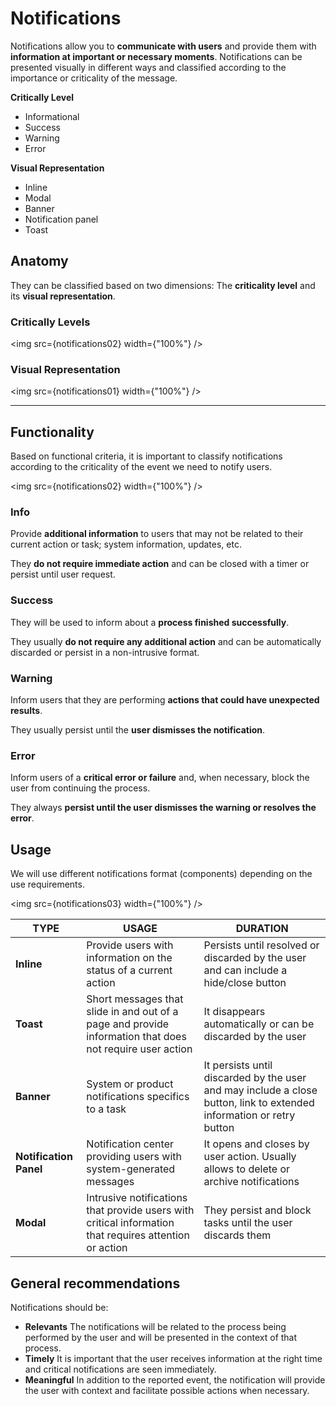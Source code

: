
<Meta title="UX Patterns/Patterns/Notifications" />

# Notifications

Notifications allow you to **communicate with users** and provide them with **information at important or necessary moments**. Notifications can be presented visually in different ways and classified according to the importance or criticality of the message.

**Critically Level**

-   Informational
-   Success
-   Warning
-   Error

**Visual Representation**

-   Inline
-   Modal
-   Banner
-   Notification panel
-   Toast

## Anatomy

They can be classified based on two dimensions: The **criticality level** and its **visual representation**.

### Critically Levels

<img src={notifications02} width={"100%"} />

### Visual Representation

<img src={notifications01} width={"100%"} />

---

## Functionality

Based on functional criteria, it is important to classify notifications according to the criticality of the event we need to notify users.

<img src={notifications02} width={"100%"} />

### Info

Provide **additional information** to users that may not be related to their current action or task; system information, updates, etc.

They **do not require immediate action** and can be closed with a timer or persist until user request.

### Success

They will be used to inform about a **process finished successfully**.

They usually **do not require any additional action** and can be automatically discarded or persist in a non-intrusive format.

### Warning

Inform users that they are performing **actions that could have unexpected results**.

They usually persist until the **user dismisses the notification**.

### Error

Inform users of a **critical error or failure** and, when necessary, block the user from continuing the process.

They always **persist until the user dismisses the warning or resolves the error**.

## Usage

We will use different notifications format (components) depending on the use requirements.

<img src={notifications03} width={"100%"} />

| TYPE                   | USAGE                                                                                                    | DURATION                                                                                                             |
| ---------------------- | -------------------------------------------------------------------------------------------------------- | -------------------------------------------------------------------------------------------------------------------- |
| **Inline**             | Provide users with information on the status of a current action                                         | Persists until resolved or discarded by the user and can include a hide/close button                                 |
| **Toast**              | Short messages that slide in and out of a page and provide information that does not require user action | It disappears automatically or can be discarded by the user                                                          |
| **Banner**             | System or product notifications specifics to a task                                                      | It persists until discarded by the user and may include a close button, link to extended information or retry button |
| **Notification Panel** | Notification center providing users with system-generated messages                                       | It opens and closes by user action. Usually allows to delete or archive notifications                                |
| **Modal**              | Intrusive notifications that provide users with critical information that requires attention or action   | They persist and block tasks until the user discards them                                                            |

## General recommendations

Notifications should be:

-   **Relevants** The notifications will be related to the process being performed by the user and will be presented in the context of that process.
-   **Timely** It is important that the user receives information at the right time and critical notifications are seen immediately.
-   **Meaningful** In addition to the reported event, the notification will provide the user with context and facilitate possible actions when necessary.
